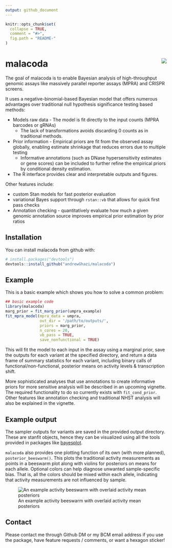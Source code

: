 ```yaml
---
output: github_document
---
```


<!-- README.md is generated from README.Rmd. Please edit that file -->

```r
knitr::opts_chunk$set(
  collapse = TRUE,
  comment = "#>",
  fig.path = "README-"
)
```

# malacoda <img src="man/figures/logo.png" align="right" />

The goal of malacoda is to enable Bayesian analysis of high-throughput genomic assays like massively parallel reporter assays (MPRA) and CRISPR screens.

It uses a negative-binomial-based Bayesian model that offers numerous advantages over traditional null hypothesis significance testing based methods:  

* Models raw data - The model is fit directly to the input counts (MPRA barcodes or gRNAs)
  * The lack of transformations avoids discarding 0 counts as in traditional methods.
* Prior information - Empirical priors are fit from the observed assay globally, enabling estimate shrinkage that reduces errors due to multiple testing  
  * Informative annotations (such as DNase hypersensitivity estimates or gene scores) can be included to further refine the empirical priors by conditional density estimation.  
* The R interface provides clear and interpretable outputs and figures.

Other features include:  

* custom Stan models for fast posterior evaluation  
* variational Bayes support through `rstan::vb` that allows for quick first pass checks  
* Annotation checking - quantitatively evaluate how much a given genomic annotation source improves empirical prior estimation by prior ratios


## Installation

You can install malacoda from github with:

```r
# install.packages("devtools")
devtools::install_github("andrewGhazi/malacoda")
```

## Example

This is a basic example which shows you how to solve a common problem:

```r
## basic example code
library(malacoda)
marg_prior = fit_marg_prior(umpra_example)
fit_mpra_model(mpra_data = umpra,
               out_dir = '/path/to/outputs/',
               priors = marg_prior,
               n_cores = 20,
               vb_pass = TRUE,
               save_nonfunctional = TRUE)
```

This will fit the model to each input in the assay using a marginal prior, save the outputs for each variant at the specified directory, and return a data frame of summary statistics for each variant, including binary calls of functional/non-functional, posterior means on activity levels & transcription shift.

More sophisticated analyses that use annotations to create informative priors for more sensitive analysis will be described in an upcoming vignette. The required functionality to do so currently exists with `fit_cond_prior`. Other features like annotation checking and traditional NHST analysis will also be explained in the vignette.

## Example output

The sampler outputs for variants are saved in the provided output directory. These are stanfit objects, hence they can be visualized using all the tools provided in packages like [bayesplot](http://mc-stan.org/users/interfaces/bayesplot). 

`malacoda` also provides one plotting function of its own (with more planned), `posterior_beeswarm()`. This plots the traditional activity measurements as points in a beeswarm plot along with violins for posteriors on means for each allele. Optional colors can help diagnose unwanted sample-specific bias. That is, all the colors should be mixed within each allele, indicating that activity measurements are not influenced by sample.

![An example activity beeswarm with overlaid activity mean posteriors](man/figures/posterior_beeswarm_example.png)

## Contact

Please contact me through Github DM or my BCM email address if you use the package, have feature requests / comments, or want a hexagon sticker!
